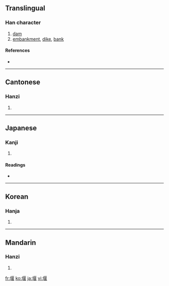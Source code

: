 ==Translingual==

===Han character===
{{Han char|rn=32|rad=土|as=09|sn=12|four=4111<sub>4</sub>|canj=土尸日女 (GSAV)}}

# [[dam]]
# [[embankment]], [[dike]], [[bank]]

====References====
* {{Han ref|kx=0234.040|dkj=05274|dj=0471.120|hdz=10461.050|uh=5830|ud=22576|bh=B3F7|bd=46071}}

----

==Cantonese==

===Hanzi===
{{yue-hanzi|jyut=|y=yin2}}

# {{defn|Cantonese}}

----

==Japanese==

===Kanji===
{{ja-kanji|grade=|rs=土09}}

# {{defn|Japanese}}

====Readings====
* {{ja-readings|on=[[えん]] (en)|kun=[[せき]] (seki), [[せく]] (seku)}}

----

==Korean==

===Hanja===
{{ko-hanja|hangeul=언|rv=eon|mr=ŏn}}

# {{defn|Korean}}

----

==Mandarin==

===Hanzi===
{{cmn-hanzi|pin=[[yàn]] ([[yan4]])|wg=yen<sup>4</sup>}}

# {{defn|Mandarin}}

[[fr:堰]]
[[ko:堰]]
[[ja:堰]]
[[vi:堰]]